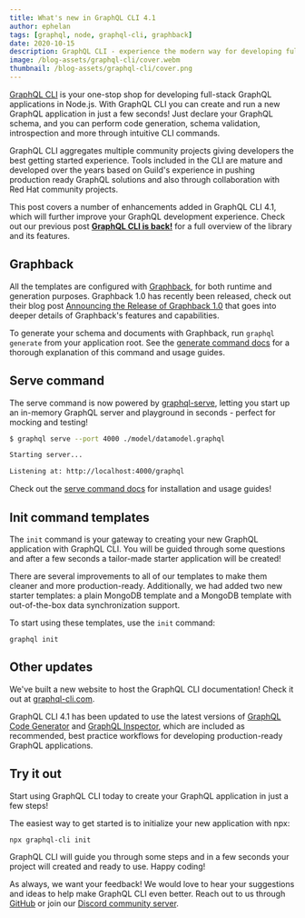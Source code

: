 ```yaml
---
title: What's new in GraphQL CLI 4.1
author: ephelan
tags: [graphql, node, graphql-cli, graphback]
date: 2020-10-15
description: GraphQL CLI - experience the modern way for developing full-stack GraphQL applications.
image: /blog-assets/graphql-cli/cover.webm
thumbnail: /blog-assets/graphql-cli/cover.png
---
```


[GraphQL CLI](http://graphql-cli.com) is your one-stop shop for developing full-stack GraphQL applications in Node.js. With GraphQL CLI you can create and run a new GraphQL application in just a few seconds! Just declare your GraphQL schema, and you can perform code generation, schema validation, introspection and more through intuitive CLI commands.

GraphQL CLI aggregates multiple community projects giving developers the best getting started experience. Tools included in the CLI are mature and developed over the years based on Guild's experience in pushing production ready GraphQL solutions and also through collaboration with Red Hat community projects.

This post covers a number of enhancements added in GraphQL CLI 4.1, which will further improve your GraphQL development experience. Check out our previous post [**GraphQL CLI is back!**](https://the-guild.dev/blog/graphql-cli-is-back) for a full overview of the library and its features.

## Graphback

All the templates are configured with [Graphback](https://graphback.dev), for both runtime and generation purposes. Graphback 1.0 has recently been released, check out their blog post [Announcing the Release of Graphback 1.0](https://graphback.dev/blog/2020/10/01/announcing-graphback-1.0) that goes into deeper details of Graphback's features and capabilities.

To generate your schema and documents with Graphback, run `graphql generate` from your application root. See the [generate command docs](https://graphql-cli.com/generate) for a thorough explanation of this command and usage guides.

## Serve command

The serve command is now powered by [graphql-serve](https://npmjs.com/package/graphql-serve), letting you start up an in-memory GraphQL server and playground in seconds - perfect for mocking and testing!

```sh
$ graphql serve --port 4000 ./model/datamodel.graphql

Starting server...

Listening at: http://localhost:4000/graphql
```

Check out the [serve command docs](https://graphql-cli.com/serve) for installation and usage guides!

## Init command templates

The `init` command is your gateway to creating your new GraphQL application with GraphQL CLI. You will be guided through some questions and after a few seconds a tailor-made starter application will be created!

There are several improvements to all of our templates to make them cleaner and more production-ready. Additionally, we had added two new starter templates: a plain MongoDB template and a MongoDB template with out-of-the-box data synchronization support.

To start using these templates, use the `init` command:

```shell
graphql init
```

## Other updates

We've built a new website to host the GraphQL CLI documentation! Check it out at [graphql-cli.com](https://graphql-cli.com).

GraphQL CLI 4.1 has been updated to use the latest versions of [GraphQL Code Generator](https://graphql-code-generator.com) and [GraphQL Inspector](https://graphql-inspector.com), which are included as recommended, best practice workflows for developing production-ready GraphQL applications.

## Try it out

Start using GraphQL CLI today to create your GraphQL application in just a few steps!

The easiest way to get started is to initialize your new application with npx:

```shell
npx graphql-cli init
```

GraphQL CLI will guide you through some steps and in a few seconds your project will created and ready to use. Happy coding!

As always, we want your feedback! We would love to hear your suggestions and ideas to help make GraphQL CLI even better. Reach out to us through [GitHub](https://github.com/urigo/graphql-cli) or join our [Discord community server](https://discord.gg/xud7bH9).
